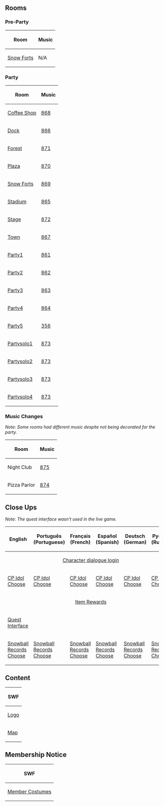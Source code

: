 

==Rooms==
===Pre-Party===
<center>
{|class="wikitable" border="1"
!Room
!Music
|-
|[[Media:SoundStudioParty2015PreForts.swf|Snow Forts]]||N/A
|}
</center>

===Party===
<center>
{|class="wikitable" border="1"
!Room!!Music
|-
|[[Media:RoomsCoffee-SoundStudioParty2015.swf|Coffee Shop]]||[[Media:Music868.swf|868]]
|-
|[[Media:RoomsDock-SoundStudioParty2015.swf|Dock]]||[[Media:Music866.swf|866]]
|-
|[[Media:RoomsForest-SoundStudioParty2015.swf|Forest]]||[[Media:Music871.swf|871]]
|-
|[[Media:RoomsPlaza-SoundStudioParty2015.swf|Plaza]]||[[Media:Music870.swf|870]]
|-
|[[Media:RoomsForts-SoundStudioParty2015.swf|Snow Forts]]||[[Media:Music869.swf|869]]
|-
|[[Media:RoomsRink-SoundStudioParty2015.swf|Stadium]]||[[Media:Music865.swf|865]]
|-
|[[Media:RoomsStage-SoundStudioParty2015.swf|Stage]]||[[Media:Music872.swf|872]]
|-
|[[Media:RoomsTown-SoundStudioParty2015.swf|Town]]||[[Media:Music867.swf|867]]
|-
|[[Media:RoomsParty1-SoundStudioParty2015.swf|Party1]]||[[Media:Music861.swf|861]]
|-
|[[Media:RoomsParty2-SoundStudioParty2015.swf|Party2]]||[[Media:Music862.swf|862]]
|-
|[[Media:RoomsParty3-SoundStudioParty2015.swf|Party3]]||[[Media:Music863.swf|863]]
|-
|[[Media:RoomsParty4-SoundStudioParty2015.swf|Party4]]||[[Media:Music864.swf|864]]
|-
|[[Media:RoomsParty5-SoundStudioParty2015.swf|Party5]]||[[Media:Music356.swf|356]]
|-
|[[Media:RoomsPartysolo1-SoundStudioParty2015.swf|Partysolo1]]||[[Media:Music873.swf|873]]
|-
|[[Media:RoomsPartysolo2-SoundStudioParty2015.swf|Partysolo2]]||[[Media:Music873.swf|873]]
|-
|[[Media:RoomsPartysolo3-SoundStudioParty2015.swf|Partysolo3]]||[[Media:Music873.swf|873]]
|-
|[[Media:RoomsPartysolo4-SoundStudioParty2015.swf|Partysolo4]]||[[Media:Music873.swf|873]]
|}
</center>

===Music Changes===
''Note: Some rooms had different music despite not being decorated for the party.''
<center>
{|class="wikitable" border="1"
!Room!!Music
|-
|Night Club||[[Media:Music875.swf|875]]
|-
|Pizza Parlor||[[Media:Music874.swf|874]]
|}
</center>

==Close Ups==
''Note: The quest interface wasn't used in the live game.''
<center>
{|class="wikitable" border="1"
!English!!Português (Portuguese)!!Français (French)!!Español (Spanish)!!Deutsch (German)!!Русский (Russian)
|-
|colspan="6" rowspan="1" align="center" |[[Media:Close_upsCharacter dialogue login-SoundStudioParty.swf|Character dialogue login]]
|-
|[[Media:ENClose_upsCpidol_choose_closeup-SoundStudioParty2015.swf|CP Idol Choose]]||[[Media:PTClose_upsCpidol_choose_closeup-SoundStudioParty2015.swf|CP Idol Choose]]||[[Media:FRClose_upsCpidol_choose_closeup-SoundStudioParty2015.swf|CP Idol Choose]]||[[Media:ESClose_upsCpidol_choose_closeup-SoundStudioParty2015.swf|CP Idol Choose]]||[[Media:DEClose_upsCpidol_choose_closeup-SoundStudioParty2015.swf|CP Idol Choose]]||[[Media:RUClose_upsCpidol_choose_closeup-SoundStudioParty2015.swf|CP Idol Choose]]
|-
|colspan="6" rowspan="1" align="center" |[[Media:Close_upsItem_rewards-SoundStudioParty2015.swf|Item Rewards]]
|-
|[[Media:ENClose_upsQuest_interface-SoundStudioParty.swf|Quest Interface]]||{{N/a}}||{{N/a}}||{{N/a}}||{{N/a}}||{{N/a}}
|-
|[[Media:ENClose_upsSnowballrecords_choose_closeup-SoundStudioParty2015.swf|Snowball Records Choose]]||[[Media:PTClose_upsSnowballrecords_choose_closeup-SoundStudioParty2015.swf|Snowball Records Choose]]||[[Media:FRClose_upsSnowballrecords_choose_closeup-SoundStudioParty2015.swf|Snowball Records Choose]]||[[Media:ESClose_upsSnowballrecords_choose_closeup-SoundStudioParty2015.swf|Snowball Records Choose]]||[[Media:DEClose_upsSnowballrecords_choose_closeup-SoundStudioParty2015.swf|Snowball Records Choose]]||[[Media:RUClose_upsSnowballrecords_choose_closeup-SoundStudioParty2015.swf|Snowball Records Choose]]
|}
</center>

==Content==
<center>
{|class="wikitable" border="1"
!SWF
|-
|[[Media:ContentLogo-SoundStudioParty.swf|Logo]]
|-
|[[Media:ContentMap-SoundStudioParty.swf|Map]]
|}
</center>

==Membership Notice==
<center>
{|class="wikitable" border="1"
!SWF
|-
|[[Media:MembershipParty1-SoundStudioParty2015.swf|Member Costumes]]
|}
</center>
{{Parties}}

